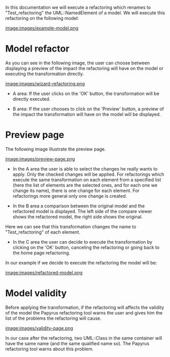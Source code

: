 In this documentation we will execute a refactoring which renames to "Test_refactoring" the UML::NamedElement of a model. We will execute this refactoring on the following model: 

[[image:images/example-model.png]]

=Model refactor=

As you can see in the following image, the user can choose between displaying a preview of the impact the refactoring will have on the model or executing the transformation directly.

[[image:images/wizard-refactoring.png]]

*A area: If the user clicks on the 'OK' button, the transformation will be directly executed.

*B area: If the user chooses to click on the 'Preview' button, a preview of the impact the transformation will have on the model will be displayed.

=Preview page=

The following image illustrate the preview page.

[[image:images/preview-page.png]]

*In the A area the user is able to select the changes he really wants to apply. Only the checked changes will be applied. For refactorings which execute the same transformation on each element from a specified list (here the list of elements are the selected ones, and for each one we change its name), there is one change for each element. For refactorings more general only one change is created.

*In the B area a comparison between the original model and the refactored model is displayed. The left side of the compare viewer shows the refactored model, the right side shows the original. 
Here we can see that this transformation changes the name to "Test_refactoring" of each element. 

*In the C area the user can decide to execute the transformation by clicking on the 'OK' button, canceling the refactoring or going back to the home page refactoring.

In our example if we decide to execute the refactoring the model will be: 

[[image:images/refactored-model.png]]

=Model validity=

Before applying the transformation, if the refactoring will affects the validity of the model the Papyrus refactoring tool warns the user and gives him the list of the problems the refactoring will cause.

[[image:images/validity-page.png]]

In our case after the refactoring, two UML::Class in the same container will have the same name (and the same qualified name so). The Papyrus refactoring tool warns about this problem.